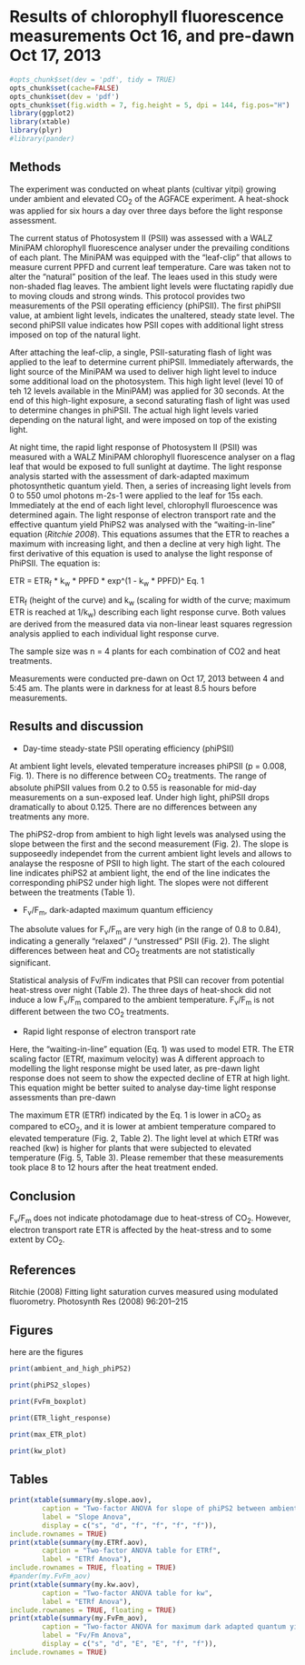 Results of chlorophyll fluorescence measurements Oct 16, and pre-dawn Oct 17, 2013
==================================================================================

```r
#opts_chunk$set(dev = 'pdf', tidy = TRUE)
opts_chunk$set(cache=FALSE)
opts_chunk$set(dev = 'pdf')
opts_chunk$set(fig.width = 7, fig.height = 5, dpi = 144, fig.pos="H")
library(ggplot2)
library(xtable)
library(plyr)
#library(pander)
```

Methods
--------
The experiment was conducted on wheat plants (cultivar yitpi) growing under ambient and elevated CO~2~ of the AGFACE experiment. A heat-shock was applied for six hours a day over three days before the light response assessment.

The current status of Photosystem II (PSII) was assessed with a WALZ MiniPAM chlorophyll fluorescence analyser under the prevailing conditions of each plant. The MiniPAM was equipped with the "leaf-clip" that allows to measure current PPFD and current leaf temperature. Care was taken not to alter the "natural" position of the leaf. The leaes used in this study were non-shaded flag leaves. The ambient light levels were fluctating rapidly due to moving clouds and strong winds. This protocol provides two measurements of the PSII operating efficiency (phiPSII). The first phiPSII value, at ambient light levels, indicates the unaltered, steady state level. The second phiPSII value indicates how PSII copes with additional light stress imposed on top of the natural light.

After attaching the leaf-clip, a single, PSII-saturating flash of light was applied to the leaf to determine current phiPSII. Immediately afterwards, the light source of the MiniPAM wa used to deliver high light level to induce some additional load on the photosystem. This high light level (level 10 of teh 12 levels available in the MiniPAM) was applied for 30 seconds. At the end of this high-light exposure, a second saturating flash of light was used to determine changes in phiPSII. The actual high light levels varied depending on the natural light, and were imposed on top of the existing light.

At night time, the rapid light response of Photosystem II (PSII) was measured with a WALZ MiniPAM chlorophyll fluorescence analyser on a flag leaf that would be exposed to full sunlight at daytime. The light response analysis started with the assessment of dark-adapted maximum photosynthetic quantum yield. Then, a series of increasing light levels from 0 to 550 umol photons m-2s-1 were applied to the leaf for 15s each. Immediately at the end of each light level, chlorophyll fluroescence was determined again.
The light response of electron transport rate and the effective quantum yield PhiPS2 was analysed with the "waiting-in-line" equation (*Ritchie 2008*). This equations assumes that the ETR to reaches a maximum with increasing light, and then a decline at very high light. The first derivative of this equation is used to analyse the light response of PhiPSII.
The equation is:

ETR = ETR~f~ * k~w~ * PPFD * exp^(1\ -\ k~w~\ *\ PPFD)^ Eq. 1

ETR~f~ (height of the curve) and k~w~ (scaling for width of the curve; maximum ETR is reached at 1/k~w~) describing each light response curve. Both values are derived from the measured data via non-linear least squares regression analysis applied to each individual light response curve.

The sample size was n = 4 plants for each combination of CO2 and heat treatments.

Measurements were conducted pre-dawn on Oct 17, 2013 between 4 and 5:45 am. The plants were in darkness for at least 8.5 hours before measurements.

Results and discussion
----------------------
* Day-time steady-state PSII operating efficiency (phiPSII)

At ambient light levels, elevated temperature increases phiPSII (p = 0.008, Fig. 1). There is no difference between CO~2~ treatments. The range of absolute phiPSII values from 0.2 to 0.55 is reasonable for mid-day measurements on a sun-exposed leaf. Under high light, phiPSII drops dramatically to about 0.125. There are no differences between any treatments any more.


The phiPS2-drop from ambient to high light levels was analysed using the slope between the first and the second measurement (Fig. 2). The slope is supposeedly independet from the current ambient light levels and allows to analayse the resposne of PSII to high light.
The start of the each coloured line indicates phiPS2 at ambient light, the end of the line indicates the corresponding phiPS2 under high light. The slopes were not different between the treatments (Table 1).

* F~v~/F~m~, dark-adapted maximum quantum efficiency

The absolute values for F~v~/F~m~ are very high (in the range of 0.8 to 0.84), indicating a generally "relaxed" / "unstressed" PSII (Fig. 2).
 The slight differences between heat and CO~2~ treatments are not statistically significant.

Statistical analysis of Fv/Fm indicates that PSII can recover from potential heat-stress over night (Table 2). The three days of heat-shock did not induce a low F~v~/F~m~ compared to the ambient temperature. F~v~/F~m~ is not different between the two CO~2~ treatments.

* Rapid light response of electron transport rate

Here, the "waiting-in-line" equation (Eq. 1) was used to model ETR. The ETR scaling factor (ETRf, maximum velocity) was 
A different approach to modelling the light response might be used later, as pre-dawn light response does not seem to show the expected decline of ETR at high light. This equation might be better suited to analyse day-time light response assessments than pre-dawn

The maximum ETR (ETRf) indicated by the Eq. 1 is lower in aCO~2~ as compared to eCO~2~, and it is lower at ambient temperature compared to elevated temperature (Fig. 2, Table 2).
The light level at which ETRf was reached (kw) is higher for plants that were subjected to elevated temperature (Fig. 5, Table 3). Please remember that these measurements took place 8 to 12 hours after the heat treatment ended.

Conclusion
----------
F~v~/F~m~ does not indicate photodamage due to heat-stress of CO~2~. However, electron transport rate ETR is affected by the heat-stress and to some extent by CO~2~.


References
----------
Ritchie (2008) Fitting light saturation curves measured using modulated fluorometry. Photosynth Res (2008) 96:201–215

Figures
-------
here are the figures

```r
print(ambient_and_high_phiPS2)
```
```r
print(phiPS2_slopes)
```
```r
print(FvFm_boxplot)
```
```r
print(ETR_light_response)
```
```r
print(max_ETR_plot)
```
```r
print(kw_plot)
```





Tables
------

```r
print(xtable(summary(my.slope.aov), 
        caption = "Two-factor ANOVA for slope of phiPS2 between ambient and high light", 
        label = "Slope Anova",
        display = c("s", "d", "f", "f", "f", "f")), 
include.rownames = TRUE)
print(xtable(summary(my.ETRf.aov), 
        caption = "Two-factor ANOVA table for ETRf", 
        label = "ETRf Anova"), 
include.rownames = TRUE, floating = TRUE)
#pander(my.FvFm_aov)
print(xtable(summary(my.kw.aov), 
        caption = "Two-factor ANOVA table for kw", 
        label = "ETRf Anova"), 
include.rownames = TRUE, floating = TRUE)
print(xtable(summary(my.FvFm_aov), 
        caption = "Two-factor ANOVA for maximum dark adapted quantum yield", 
        label = "Fv/Fm Anova", 
        display = c("s", "d", "E", "E", "f", "f")), 
include.rownames = TRUE)
```
